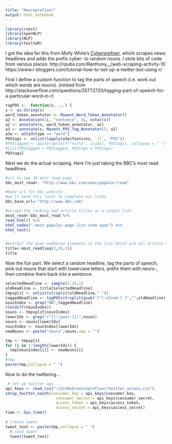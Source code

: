 ```yaml
---
title: "Neuroprefixer"
output: html_notebook
---
```


```r
library(rvest)
library(openNLP)
library(NLP)
library(twitteR)
```

I got the idea for this from Molly White's [Cyberprefixer](https://twitter.com/cyberprefixer), which scrapes news headlines and adds the prefix cyber- to random nouns. I stole bits of code from various places: 
http://rpubs.com/Ranthony__/web-scraping-activity-10
https://www.r-bloggers.com/tutorial-how-to-set-up-a-twitter-bot-using-r/

First I define a custom function to tag the parts of speech (i.e. work out which words are nouns). (nicked from http://stackoverflow.com/questions/35772720/tagging-part-of-speech-for-a-particular-word-in-r)

```r
tagPOS <-  function(x, ...) {
s <- as.String(x)
word_token_annotator <- Maxent_Word_Token_Annotator()
a2 <- Annotation(1L, "sentence", 1L, nchar(s))
a2 <- annotate(s, word_token_annotator, a2)
a3 <- annotate(s, Maxent_POS_Tag_Annotator(), a2)
a3w <- a3[a3$type == "word"]
POStags <- unlist(lapply(a3w$features, `[[`, "POS"))
#POStagged <- paste(sprintf("%s/%s", s[a3w], POStags), collapse = " ")
#list(POStagged = POStagged, POStags = POStags)
POStags}
```

Next we do the actual scraping. Here I'm just taking the BBC's most read headlines.

```r
#url to top 10 most read page 
bbc_most_read<- "http://www.bbc.com/news/popular/read"

#base url for bbc website
#we'll need this later to complete our links
bbc_base_url<-"http://www.bbc.com"

#scrape the ranking and article titles as a single list
most_read<-bbc_most_read %>% 
read_html() %>% 
html_nodes(".most-popular-page-list-item span") %>% 
html_text()


#extract the even numbered elements in the list which are all article titles 
title<-most_read[seq(2,20,2)]
title
```

Now the fun part. We select a random headline, tag the parts of speech, pick out nouns that start with lowercase letters, prefix them with neuro-, then combine them back into a sentence.

```r
selectedHeadline <- sample(1:10,1)
oldHeadline <- title[selectedHeadline]
tmpsplit <- unlist(strsplit(oldHeadline," "))
taggedHeadline <- tagPOS(strsplit(gsub("[^[:alnum:] ]","",oldHeadline)," ")[[1]])
nounIndex <- grep("NN",taggedHeadline)
rle(diff(nounIndex))
nouns <- tmpsplit[nounIndex]
lowerIdx <- grep("(^[[:lower:]])",nouns)
nouns <- nouns[lowerIdx]
nounIndex <- nounIndex[lowerIdx]
newNouns <- paste("neuro",nouns,sep = "")

tmp <- tmpsplit
for (i in 1:length(lowerIdx)) {
  tmp[nounIndex[i]] <- newNouns[i]
}
#tmp
paste(tmp,collapse = " ")
```

Now to do the twittering...

```r
 # set up twitter api
api_keys <- read_csv("~/GitHub/neuroprefixer/twitter_access.csv")
setup_twitter_oauth(consumer_key = api_keys$consumer_key,
                      consumer_secret = api_keys$consumer_secret,
                      access_token = api_keys$access_token,
                      access_secret = api_keys$access_secret)
time <- Sys.time()
  
# create tweet
tweet_text <- paste(tmp,collapse = " ")
  # send tweet
  tweet(tweet_text)
```
